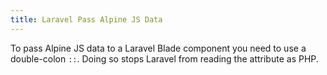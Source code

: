 ```yaml
---
title: Laravel Pass Alpine JS Data
---
```


To pass Alpine JS data to a Laravel Blade component you need to use a double-colon `::`. Doing so stops Laravel from reading the attribute as PHP.

<Example src="laravel-pass-alpine-data" />
